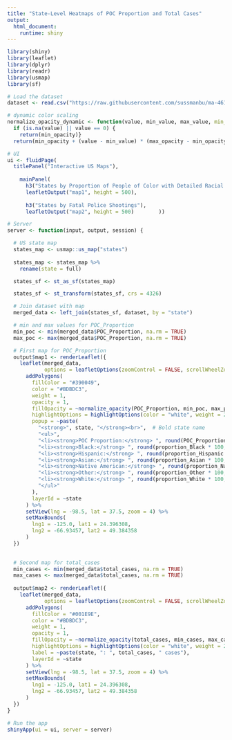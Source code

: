 ```yaml
---
title: "State-Level Heatmaps of POC Proportion and Total Cases"
output: 
  html_document:
    runtime: shiny
---
```


```r
library(shiny)
library(leaflet)
library(dplyr)
library(readr)
library(usmap)
library(sf)

# Load the dataset
dataset <- read.csv("https://raw.githubusercontent.com/sussmanbu/ma-4615-fa24-final-project-group-thirteen/dcd006d271391a7e3622cf4dc7044365b3dedfab/dataset/merged_dataset_with_race.csv")

# dynamic color scaling
normalize_opacity_dynamic <- function(value, min_value, max_value, min_opacity = 0.2, max_opacity = 1) {
  if (is.na(value) || value == 0) {
    return(min_opacity)}
  return(min_opacity + (value - min_value) * (max_opacity - min_opacity) / (max_value - min_value))}

# UI
ui <- fluidPage(
  titlePanel("Interactive US Maps"),
    
    mainPanel(
      h3("States by Proportion of People of Color with Detailed Racial Breakdown"),
      leafletOutput("map1", height = 500),
      
      h3("States by Fatal Police Shootings"),
      leafletOutput("map2", height = 500)        ))

# Server
server <- function(input, output, session) {

  # US state map
  states_map <- usmap::us_map("states")
  
  states_map <- states_map %>%
    rename(state = full)

  states_sf <- st_as_sf(states_map)

  states_sf <- st_transform(states_sf, crs = 4326)

  # Join dataset with map 
  merged_data <- left_join(states_sf, dataset, by = "state")

  # min and max values for POC_Proportion
  min_poc <- min(merged_data$POC_Proportion, na.rm = TRUE)
  max_poc <- max(merged_data$POC_Proportion, na.rm = TRUE)

  # First map for POC_Proportion 
  output$map1 <- renderLeaflet({
    leaflet(merged_data, 
            options = leafletOptions(zoomControl = FALSE, scrollWheelZoom = FALSE)) %>%
      addPolygons(
        fillColor = "#390049",
        color = "#BDBDC3", 
        weight = 1, 
        opacity = 1, 
        fillOpacity = ~normalize_opacity(POC_Proportion, min_poc, max_poc), 
        highlightOptions = highlightOptions(color = "white", weight = 2, bringToFront = TRUE),
        popup = ~paste(
          "<strong>", state, "</strong><br>",  # Bold state name
          "<ul>",
          "<li><strong>POC Proportion:</strong> ", round(POC_Proportion * 100, 2), "%</li>",
          "<li><strong>Black:</strong> ", round(proportion_Black * 100, 2), "%</li>",
          "<li><strong>Hispanic:</strong> ", round(proportion_Hispanic * 100, 2), "%</li>",
          "<li><strong>Asian:</strong> ", round(proportion_Asian * 100, 2), "%</li>",
          "<li><strong>Native American:</strong> ", round(proportion_Native_American * 100, 2), "%</li>",
          "<li><strong>Other:</strong> ", round(proportion_Other * 100, 2), "%</li>",
          "<li><strong>White:</strong> ", round(proportion_White * 100, 2), "%</li>",
          "</ul>"
        ),
        layerId = ~state
      ) %>%
      setView(lng = -98.5, lat = 37.5, zoom = 4) %>%  
      setMaxBounds(
        lng1 = -125.0, lat1 = 24.396308,  
        lng2 = -66.93457, lat2 = 49.384358 
      ) 
  })

  
  # Second map for total_cases 
  min_cases <- min(merged_data$total_cases, na.rm = TRUE)
  max_cases <- max(merged_data$total_cases, na.rm = TRUE)
  
  output$map2 <- renderLeaflet({
    leaflet(merged_data, 
            options = leafletOptions(zoomControl = FALSE, scrollWheelZoom = FALSE)) %>%
      addPolygons(
        fillColor = "#001E9E",  
        color = "#BDBDC3", 
        weight = 1, 
        opacity = 1, 
        fillOpacity = ~normalize_opacity(total_cases, min_cases, max_cases),  
        highlightOptions = highlightOptions(color = "white", weight = 2, bringToFront = TRUE),
        label = ~paste(state, ": ", total_cases, " cases"),
        layerId = ~state
      ) %>%
      setView(lng = -98.5, lat = 37.5, zoom = 4) %>% 
      setMaxBounds(
        lng1 = -125.0, lat1 = 24.396308,
        lng2 = -66.93457, lat2 = 49.384358
      )
  })
}

# Run the app
shinyApp(ui = ui, server = server)

```